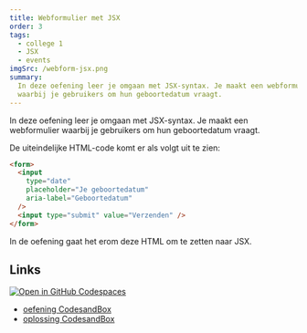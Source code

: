 ```yaml
---
title: Webformulier met JSX
order: 3
tags:
  - college 1
  - JSX
  - events
imgSrc: /webform-jsx.png
summary:
  In deze oefening leer je omgaan met JSX-syntax. Je maakt een webformulier
  waarbij je gebruikers om hun geboortedatum vraagt.
---
```


In deze oefening leer je omgaan met JSX-syntax.
Je maakt een webformulier waarbij je gebruikers om hun
geboortedatum vraagt.

De uiteindelijke HTML-code komt er als volgt uit te zien:

```html
<form>
  <input
    type="date"
    placeholder="Je geboortedatum"
    aria-label="Geboortedatum"
  />
  <input type="submit" value="Verzenden" />
</form>
```

In de oefening gaat het erom deze HTML om te zetten naar JSX.

## Links

[![Open in GitHub Codespaces](https://github.com/codespaces/badge.svg)](https://github.com/codespaces/new?hide_repo_select=true&ref=main&repo=597837686&machine=basicLinux32gb&devcontainer_path=.devcontainer%2Fgeboortedatum%2Fdevcontainer.json&location=WestEurope)

- [oefening CodesandBox](https://githubbox.com/annbeemsterboer/basistraining-react/tree/main/oefeningen/geboortedatum)
- [oplossing CodesandBox](https://githubbox.com/annbeemsterboer/basistraining-react/tree/main/oefeningen/geboortedatum-oplossing)
